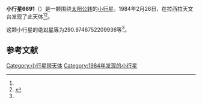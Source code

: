 {{Infobox planet
| bgcolour = #FFFFC0
| name = 6691 Trussoni
| symbol = 
| image = 
| caption = 
| discovery = yes
| discovery_ref = 
| discoverer = {{link-en|亨利·德波鸿诺|Henri Debehogne}}
| discovery_site = [[拉西拉天文台|拉西拉天文台]] 
| discovered = 1984年2月26日
| designations = yes
| mp_name = 
| named_after = 
| alt_names = 1984 DX/ 1988 DO2
| mp_category = [[主带小行星|主带小行星]]
| orbit_ref = <ref name="a">[http://ssd.jpl.nasa.gov/sbdb.cgi?sstr=6691 6691 Trussoni] {{Wayback|url=http://ssd.jpl.nasa.gov/sbdb.cgi?sstr=6691 |date=20110610050437 }}，小行星數據庫瀏覽器（JPL Small-Body Database Browser）－[[美国国家航空航天局|美国国家航空航天局]]喷气推进实验室</ref>
| epoch = 2456400.5 (2013年4月18日更新)
| aphelion = {{convert|3.21146122163724|AU|km|3|abbr=on|lk=out}}
| perihelion = {{convert|1.938137563610369|AU|km|3|abbr=on}}
| semimajor = {{convert|2.574799392623804|AU|km|3|abbr=on}}
| eccentricity = 0.247266576
| period = 1509.08438 [[日|日]]<br />4.13[[儒略年|儒略年]]
| avg_speed = 
| inclination = 3.914889706976609
| asc_node = 144.1547433152157
| mean_anomaly = 
| arg_peri = 290.9746752209936
| satellites = 
| physical_characteristics = yes
| dimensions = 
| mass = 
| density = 
| surface_grav = 
| escape_velocity = 
| sidereal_day = 
| axial_tilt = 
| pole_ecliptic_lat = 
| pole_ecliptic_lon = 
| albedo = 
| temperatures= 
| temp_name1 = 
| mean_temp_1 = 
| max_temp_1 = 
| temp_name2 = 
| max_temp_2 = 
| spectral_type = 
| abs_magnitude = 290.9746752209936
}}

'''小行星6691'''（{{lang-en|6691 Trussoni}}）是一颗围绕[[太阳|太阳]][[公转|公转]]的[[小行星|小行星]]。1984年2月26日，{{link-en|亨利·德波鸿诺|Henri Debehogne}}在拉西拉天文台发现了此天体<ref name="a" /><ref>{{cite news|title=小行星列表|url=http://cfa-www.harvard.edu/iau/lists/NumberedMPs.txt|accessdate=2013-07-08|newspaper=哈佛大学|archive-date=2008-05-17|archive-url=https://web.archive.org/web/20080517010638/http://cfa-www.harvard.edu/iau/lists/NumberedMPs.txt|dead-url=no}}</ref>。

这颗小行星的[[绝对星等|绝对星等]]为290.9746752209936等<ref name="a" />。

==参考文献==
{{reflist}}
{{Minor Planet Number|[[小行星6690|小行星6690]]|[[小行星6692|小行星6692]]}}

{{小天体}}

[[Category:小行星带天体|Category:小行星带天体]]
[[Category:1984年发现的小行星|Category:1984年发现的小行星]]

{{asteroid-stub}}